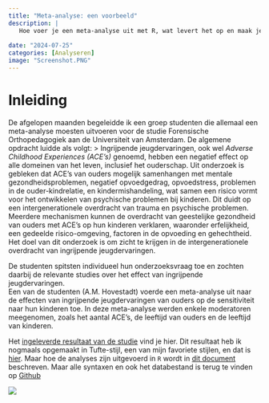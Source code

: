 ```yaml
---
title: "Meta-analyse: een voorbeeld"
description: |
   Hoe voer je een meta-analyse uit met R, wat levert het op en maak je de tekst op in Tufte-stijl? Hier vind je een voorbeeld waarin dat alles gedaan wordt en de relatie wordt onderzocht tussen ingrijpende jeugdervaringen van ouders en de sensitiviteit naar hun kinderen toe. In de analyse worden enkele moderatoren worden meegenomen.
   
date: "2024-07-25"
categories: [Analyseren]
image: "Screenshot.PNG"
---
```


# Inleiding
De afgelopen maanden begeleidde ik een groep studenten die allemaal een meta-analyse moesten uitvoeren voor de studie Forensische Orthopedagogiek aan de Universiteit van Amsterdam. De algemene opdracht luidde als volgt:
> Ingrijpende jeugdervaringen, ook wel *Adverse Childhood Experiences (ACE's)* genoemd, hebben een negatief effect op alle domeinen van het leven, inclusief het ouderschap. Uit onderzoek is gebleken dat ACE's van ouders mogelijk samenhangen met mentale gezondheidsproblemen, negatief opvoedgedrag, opvoedstress, problemen in de ouder-kindrelatie, en kindermishandeling, wat samen een risico vormt voor het ontwikkelen van psychische problemen bij kinderen. Dit duidt op een intergenerationele overdracht van trauma en psychische problemen. Meerdere mechanismen kunnen de overdracht van geestelijke gezondheid van ouders met ACE's op hun kinderen verklaren, waaronder erfelijkheid, een gedeelde risico-omgeving, factoren in de opvoeding en gehechtheid.   
Het doel van dit onderzoek is om zicht te krijgen in de intergenerationele overdracht van ingrijpende jeugdervaringen.

De studenten spitsten individueel hun onderzoeksvraag toe en zochten daarbij de relevante studies over het effect van ingrijpende jeugdervaringen.    
Een van de studenten (A.M. Hovestadt) voerde een meta-analyse uit naar de effecten van ingrijpende jeugdervaringen van ouders op de sensitiviteit naar hun kinderen toe. In deze meta-analyse werden enkele moderatoren meegenomen, zoals het aantal ACE's, de leeftijd van ouders en de leeftijd van kinderen.

Het [ingeleverde resultaat van de studie](Masterscriptie_HovestadtAnnemarije_13941844.pdf) vind je hier. Dit resultaat heb ik nogmaals opgemaakt in Tufte-stijl, een van mijn favoriete stijlen, en dat is [hier](AH-artikel_Tufte.pdf). Maar hoe de analyses zijn uitgevoerd in `R` wordt in [dit document](Annemarije_analyse.pdf) beschreven. Maar alle syntaxen en ook het databestand is terug te vinden op [Github](https://github.com/Jonkman1/Meta-analyse-voorbeeld)


![](Screenshot.PNG)